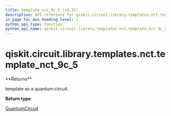 ```yaml
---
title: template_nct_9c_5 (v0.32)
description: API reference for qiskit.circuit.library.templates.nct.template_nct_9c_5 in qiskit v0.32
in_page_toc_min_heading_level: 1
python_api_type: function
python_api_name: qiskit.circuit.library.templates.nct.template_nct_9c_5
---
```


<span id="qiskit-circuit-library-templates-nct-template-nct-9c-5" />

# qiskit.circuit.library.templates.nct.template\_nct\_9c\_5

<Function id="qiskit.circuit.library.templates.nct.template_nct_9c_5" isDedicatedPage={true} github="https://github.com/qiskit/qiskit/tree/stable/0.18/qiskit/circuit/library/templates/nct/template_nct_9c_5.py" signature="template_nct_9c_5()">
  **Returns**

  template as a quantum circuit.

  **Return type**

  [QuantumCircuit](qiskit.circuit.QuantumCircuit "qiskit.circuit.QuantumCircuit")
</Function>

